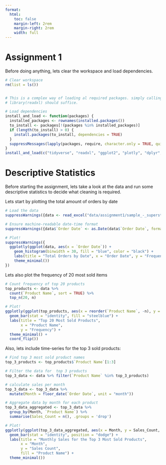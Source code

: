 ```yaml
---
format: 
  html:
    toc: false
    margin-left: 2rem
    margin-right: 2rem
    width: full
---
```




# Assignment 1 {.unnumbered}

Before doing anything, lets clear the workspace and load dependencies.

```r
# Clear workspace
rm(list = ls())


# This is a complex way of loading al required packages. simply calling:
# library(readxl) should suffice.

# Load dependencies
install_and_load <- function(packages) {
  installed_packages <- rownames(installed.packages())                                # Check installed packages
  to_install <- packages[!(packages %in% installed_packages)]
  if (length(to_install) > 0) {                                                       # Install missing
    install.packages(to_install, dependencies = TRUE)
  }
  suppressMessages(lapply(packages, require, character.only = TRUE, quietly = TRUE))  # Load
}
install_and_load(c("tidyverse", "readxl", "ggplot2", "plotly", "dplyr", "lubridate"))

```

# Descriptive Statistics

Before starting the assignment, lets take a look at the data and run some descriptive statistics to decide what cleaning is required. 

Lets start by plotting the total amount of orders by date
```r
# Load the data
suppressWarnings({data <- read_excel("data/assignment1/sample_-_superstore.xls")})

# Ensure machine-readable date-time format
suppressWarnings({data$`Order Date` <- as.Date(data$`Order Date`, format = "%Y-%m-%d")})

# Plot!
suppressWarnings({
  ggplotly(ggplot(data, aes(x = `Order Date`)) +
    geom_histogram(binwidth = 30, fill = "blue", color = "black") +
    labs(title = "Total Orders by Date", x = "Order Date", y = "Frequency") +
    theme_minimal())
})
```
Lets also plot the frequency of 20 most sold items
```r

# Count frequency of top 20 products
top_products <- data %>%
  count(`Product Name`, sort = TRUE) %>%
  top_n(20, n)

# Plot!
ggplotly(ggplot(top_products, aes(x = reorder(`Product Name`, -n), y = n)) +
  geom_bar(stat = "identity", fill = "steelblue") +
  labs(title = "Top 20 Most Sold Products",
       x = "Product Name",
       y = "Frequency") +
  theme_minimal() +
  coord_flip())
```
Also, lets include time-series for the top 3 sold products:
```r
# Find top 3 most sold product names
top_3_products <- top_products$`Product Name`[1:3]

# Filter the data for  top 3 products
top_3_data <- data %>% filter(`Product Name` %in% top_3_products)

# calculate sales per month
top_3_data <- top_3_data %>%
  mutate(Month = floor_date(`Order Date`, unit = "month"))

# Aggregate data by month for each product
top_3_data_aggregated <- top_3_data %>%
  group_by(Month, `Product Name`) %>%
  summarise(Sales_Count = n(), .groups = 'drop')

# Plot!
ggplotly(ggplot(top_3_data_aggregated, aes(x = Month, y = Sales_Count, fill = `Product Name`)) +
  geom_bar(stat = "identity", position = "dodge") +
  labs(title = "Monthly Sales for the Top 3 Most Sold Products",
       x = "Month",
       y = "Sales Count",
       fill = "Product Name") +
  theme_minimal())
```
